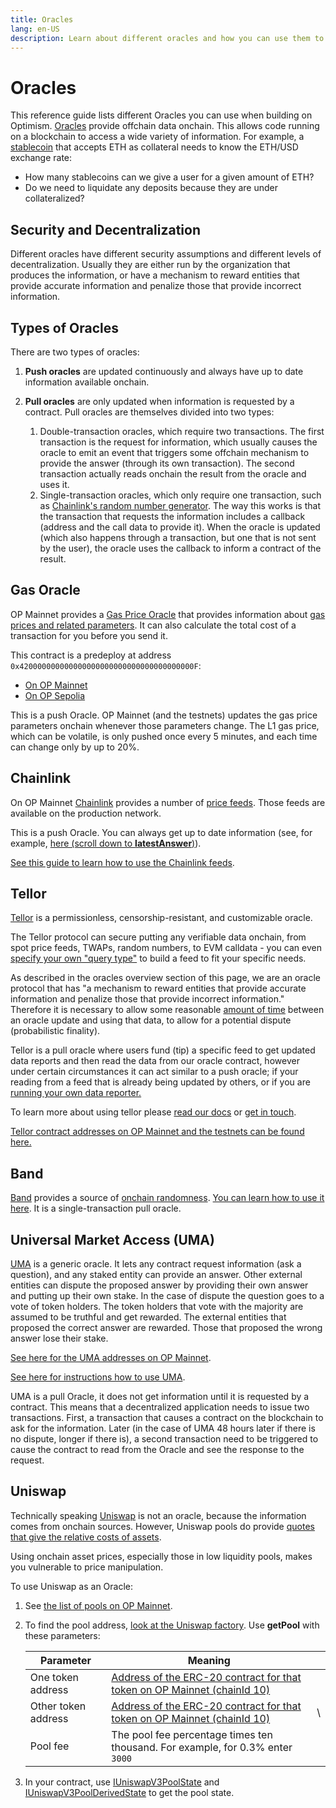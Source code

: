 ```yaml
---
title: Oracles
lang: en-US
description: Learn about different oracles and how you can use them to access offchain data onchain.
---
```



# Oracles

This reference guide lists different Oracles you can use when building on Optimism. [Oracles](https://ethereum.org/en/developers/docs/oracles/) provide offchain data onchain.
This allows code running on a blockchain to access a wide variety of information.
For example, a [stablecoin](https://ethereum.org/en/stablecoins/) that accepts ETH as collateral needs to know the ETH/USD exchange rate:

*   How many stablecoins can we give a user for a given amount of ETH?
*   Do we need to liquidate any deposits because they are under collateralized?

## Security and Decentralization

Different oracles have different security assumptions and different levels of decentralization.
Usually they are either run by the organization that produces the information, or have a mechanism to reward entities that provide accurate information and penalize those that provide incorrect information.

## Types of Oracles

There are two types of oracles:

1.  **Push oracles** are updated continuously and always have up to date information available onchain.

2.  **Pull oracles** are only updated when information is requested by a contract.
    Pull oracles are themselves divided into two types:
    1.  Double-transaction oracles, which require two transactions.
        The first transaction is the request for information, which usually causes the oracle to emit an event that triggers some offchain mechanism to provide the answer (through its own transaction).
        The second transaction actually reads onchain the result from the oracle and uses it.
    2.  Single-transaction oracles, which only require one transaction, such as [Chainlink's random number generator](https://docs.chain.link/docs/get-a-random-number/#request-random-values).
        The way this works is that the transaction that requests the information includes a callback (address and the call data to provide it).
        When the oracle is updated (which also happens through a transaction, but one that is not sent by the user), the oracle uses the callback to inform a contract of the result.

## Gas Oracle

OP Mainnet provides a [Gas Price Oracle](https://github.com/ethereum-optimism/optimism/blob/233ede59d16cb01bdd8e7ff662a153a4c3178bdd/packages/contracts/contracts/L2/predeploys/OVM_GasPriceOracle.sol) that provides information about [gas prices and related parameters](/stack/transaction-fees/overview).
It can also calculate the total cost of a transaction for you before you send it.

This contract is a predeploy at address `0x420000000000000000000000000000000000000F`:

*   [On OP Mainnet](https://explorer.optimism.io/address/0x420000000000000000000000000000000000000F#readContract)
*   [On OP Sepolia](https://sepolia-optimistic.etherscan.io/address/0x420000000000000000000000000000000000000F)

This is a push Oracle.
OP Mainnet (and the testnets) updates the gas price parameters onchain whenever those parameters change.
The L1 gas price, which can be volatile, is only pushed once every 5 minutes, and each time can change only by up to 20%.

## Chainlink

On OP Mainnet [Chainlink](https://chain.link/) provides a number of [price feeds](https://docs.chain.link/docs/optimism-price-feeds/).
Those feeds are available on the production network.

This is a push Oracle.
You can always get up to date information (see, for example, [here (scroll down to **latestAnswer**)](https://explorer.optimism.io/address/0x13e3Ee699D1909E989722E753853AE30b17e08c5#readContract)).

[See this guide to learn how to use the Chainlink feeds](https://docs.chain.link/docs/get-the-latest-price/).

## Tellor

[Tellor](https://tellor.io/) is a permissionless, censorship-resistant, and customizable oracle.

The Tellor protocol can secure putting any verifiable data onchain, from spot price feeds, TWAPs, random numbers, to EVM calldata - you can even [specify your own "query type"](https://github.com/tellor-io/dataSpecs/issues/new?assignees=\&labels=\&template=new_query_type.yaml\&title=%5BNew+Data+Request+Form%5D%3A+) to build a feed to fit your specific needs.

As described in the oracles overview section of this page, we are an oracle protocol that has "a mechanism to reward entities that provide accurate information and penalize those that provide incorrect information." Therefore it is necessary to allow some reasonable [amount of time](https://docs.tellor.io/tellor/getting-data/solidity-integration#reading-data) between an oracle update and using that data, to allow for a potential dispute (probabilistic finality).

Tellor is a pull oracle where users fund (tip) a specific feed to get updated data reports and then read the data from our oracle contract, however under certain circumstances it can act similar to a push oracle; if your reading from a feed that is already being updated by others, or if you are [running your own data reporter.](https://docs.tellor.io/tellor/reporting-data/introduction)

To learn more about using tellor please [read our docs](https://docs.tellor.io) or [get in touch](https://github.com/ethereum-optimism/developers/discussions).

[Tellor contract addresses on OP Mainnet and the testnets can be found here.](https://docs.tellor.io/tellor/the-basics/contracts-reference#optimism)

## Band

[Band](https://bandprotocol.com/vrf) provides a source of [onchain randomness](https://bandprotocol.com/vrf).
[You can learn how to use it here](https://docs.bandchain.org/products/vrf/getting-started).
It is a single-transaction pull oracle.

## Universal Market Access (UMA)

[UMA](https://umaproject.org/) is a generic oracle.
It lets any contract request information (ask a question), and any staked entity can provide an answer.
Other external entities can dispute the proposed answer by providing their own answer and putting up their own stake.
In the case of dispute the question goes to a vote of token holders.
The token holders that vote with the majority are assumed to be truthful and get rewarded.
The external entities that proposed the correct answer are rewarded.
Those that proposed the wrong answer lose their stake.

[See here for the UMA addresses on OP Mainnet](https://github.com/UMAprotocol/protocol/blob/master/packages/core/networks/10.json).

[See here for instructions how to use UMA](https://docs.umaproject.org/build-walkthrough/build-process).

UMA is a pull Oracle, it does not get information until it is requested by a contract.
This means that a decentralized application needs to issue two transactions.
First, a transaction that causes a contract on the blockchain to ask for the information.
Later (in the case of UMA 48 hours later if there is no dispute, longer if there is), a second transaction need to be triggered to cause the contract to read from the Oracle and see the response to the request.

## Uniswap

Technically speaking [Uniswap](https://uniswap.io/) is not an oracle, because the information comes from onchain sources.
However, Uniswap pools do provide [quotes that give the relative costs of assets](https://docs.uniswap.org/concepts/protocol/oracle).

<Callout type="warning">
  Using onchain asset prices, especially those in low liquidity pools, makes you vulnerable to price manipulation.
</Callout>

To use Uniswap as an Oracle:

1.  See [the list of pools on OP Mainnet](https://info.uniswap.org/#/optimism/).

2.  To find the pool address, [look at the Uniswap factory](https://explorer.optimism.io/address/0x1f98431c8ad98523631ae4a59f267346ea31f984#readContract).
    Use **getPool** with these parameters:

    | Parameter           | Meaning                                                                                                                        |    |
    | ------------------- | ------------------------------------------------------------------------------------------------------------------------------ | -- |
    | One token address   | [Address of the ERC-20 contract for that token on OP Mainnet (chainId 10)](https://static.optimism.io/optimism.tokenlist.json) |    |
    | Other token address | [Address of the ERC-20 contract for that token on OP Mainnet (chainId 10)](https://static.optimism.io/optimism.tokenlist.json) | \\ |
    | Pool fee            | The pool fee percentage times ten thousand. For example, for 0.3% enter `3000`                                                 |    |

3.  In your contract, use [IUniswapV3PoolState](https://github.com/Uniswap/v3-core/blob/main/contracts/interfaces/pool/IUniswapV3PoolState.sol) and [IUniswapV3PoolDerivedState](https://github.com/Uniswap/v3-core/blob/main/contracts/interfaces/pool/IUniswapV3PoolDerivedState.sol) to get the pool state.
